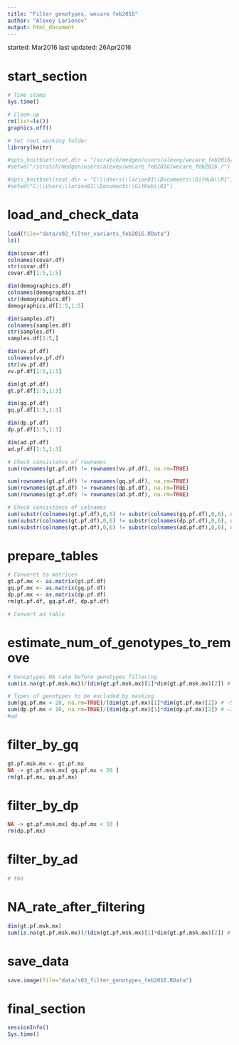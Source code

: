 ```yaml
---
title: "Filter genotypes, wecare feb2016"
author: "Alexey Larionov"
output: html_document
---
```


started: Mar2016
last updated: 26Apr2016

# start_section

```r

# Time stamp
Sys.time()

# Clean-up
rm(list=ls())
graphics.off()

# Set root working folder
library(knitr)

#opts_knit$set(root.dir = "/scratch/medgen/users/alexey/wecare_feb2016/wecare_feb2016_r")
#setwd("/scratch/medgen/users/alexey/wecare_feb2016/wecare_feb2016_r")

#opts_knit$set(root.dir = "C:\\Users\\larion01\\Documents\\GitHub\\R1")
#setwd("C:\\Users\\larion01\\Documents\\GitHub\\R1")

```

# load_and_check_data

```r

load(file="data/s02_filter_variants_feb2016.RData")
ls()

dim(covar.df)
colnames(covar.df)
str(covar.df)
covar.df[1:5,1:5]

dim(demographics.df)
colnames(demographics.df)
str(demographics.df)
demographics.df[1:5,1:5]

dim(samples.df)
colnames(samples.df)
str(samples.df)
samples.df[1:5,]

dim(vv.pf.df)
colnames(vv.pf.df)
str(vv.pf.df)
vv.pf.df[1:5,1:3]

dim(gt.pf.df)
gt.pf.df[1:5,1:3]

dim(gq.pf.df)
gq.pf.df[1:5,1:3]

dim(dp.pf.df)
dp.pf.df[1:5,1:3]

dim(ad.pf.df)
ad.pf.df[1:5,1:3]

# Check consistence of rownames
sum(rownames(gt.pf.df) != rownames(vv.pf.df), na.rm=TRUE)

sum(rownames(gt.pf.df) != rownames(gq.pf.df), na.rm=TRUE)
sum(rownames(gt.pf.df) != rownames(dp.pf.df), na.rm=TRUE)
sum(rownames(gt.pf.df) != rownames(ad.pf.df), na.rm=TRUE)

# Check consistence of colnames
sum(substr(colnames(gt.pf.df),0,6) != substr(colnames(gq.pf.df),0,6), na.rm=TRUE)
sum(substr(colnames(gt.pf.df),0,6) != substr(colnames(dp.pf.df),0,6), na.rm=TRUE)
sum(substr(colnames(gt.pf.df),0,6) != substr(colnames(ad.pf.df),0,6), na.rm=TRUE)

```

# prepare_tables

```r

# Converet to matrices
gt.pf.mx <- as.matrix(gt.pf.df)
gq.pf.mx <- as.matrix(gq.pf.df)
dp.pf.mx <- as.matrix(dp.pf.df)
rm(gt.pf.df, gq.pf.df, dp.pf.df)

# Convert ad table

```

# estimate_num_of_genotypes_to_remove

```r

# Genoptypes NA rate before genotypes filtering
sum(is.na(gt.pf.msk.mx))/(dim(gt.pf.msk.mx)[1]*dim(gt.pf.msk.mx)[2]) # ~7%

# Types of genotypes to be excluded by masking
sum(gq.pf.mx < 20, na.rm=TRUE)/(dim(gt.pf.mx)[1]*dim(gt.pf.mx)[2]) # ~5%
sum(dp.pf.mx < 10, na.rm=TRUE)/(dim(dp.pf.mx)[1]*dim(dp.pf.mx)[2]) # ~7%
#ad

```

# filter_by_gq

```r

gt.pf.msk.mx <- gt.pf.mx
NA -> gt.pf.msk.mx[ gq.pf.mx < 20 ]
rm(gt.pf.mx, gq.pf.mx)


```

# filter_by_dp

```r

NA -> gt.pf.msk.mx[ dp.pf.mx < 10 ]
rm(dp.pf.mx)

```

# filter_by_ad

```r

# tba

```

# NA_rate_after_filtering

```r

dim(gt.pf.msk.mx)
sum(is.na(gt.pf.msk.mx))/(dim(gt.pf.msk.mx)[1]*dim(gt.pf.msk.mx)[2]) # ~7%

```

# save_data

```r

save.image(file="data/s03_filter_genotypes_feb2016.RData")

```

# final_section

```r

sessionInfo()
Sys.time()

```

